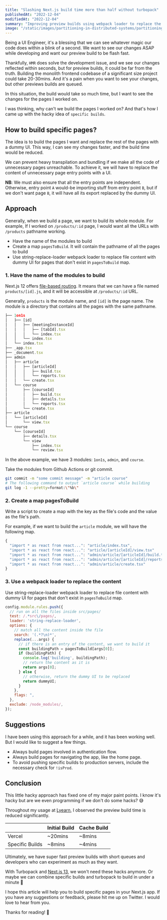 ```yaml
---
title: "Slashing Next.js build time more than half without turbopack"
publishedAt: "2022-12-04"
modifiedAt: "2022-12-04"
summary: "Improving preview builds using webpack loader to replace the unnecessary pages with a dummy UI."
image: "/static/images/partitioning-in-distributed-systems/partitioning.png"
---
```


Being a UI Engineer, it's a blessing that we can see whatever magic our code does within a blink of a second. We want to see our changes ASAP while developing and want our preview build to be flash fast.

Thankfully, `HMR` does solve the development issue, and we see our changes reflected within seconds, but for preview builds, it could be far from the truth. Building the monolith frontend codebase of a significant size project could take 20-30mins. And it's a pain when you want to see your changes, but other previews builds are queued.

In this situation, the build would take so much time, but I want to see the changes for the pages I worked on.

I was thinking, why can't we build the pages I worked on? And that's how I came up with the hacky idea of `specific builds`.

## How to build specific pages?

The idea is to build the pages I want and replace the rest of the pages with a dummy UI. This way, I can see my changes faster, and the build time would be reduced.

We can prevent heavy transpilation and bundling if we make all the code of unnecessary pages unreachable. To achieve it, we will have to replace the content of unnecessary page entry points with a UI.

**NB**: We must also ensure that all the entry points are independent. Otherwise, entry point `A` would-be importing stuff from entry point `B`, but if we don't want page `B`, it will have all its export replaced by the dummy UI.

## Approach

Generally, when we build a page, we want to build its whole module. For example, If I worked on `/products/:id` page, I would want all the URLs with `/products` pathname working.

- Have the name of the modules to build
- Create a map `pagesToBuild`. It will contain the pathname of all the pages to build
- Use string-replace-loader webpack loader to replace file content with dummy UI for pages that don't exist in `pagesToBuild` map.

### 1. Have the name of the modules to build

Next.js 12 offers [file-based routing](https://nextjs.org/docs/routing/introduction). It means that we can have a file named `products/[id].js`, and it will be accessible at `/products/:id` URL. 

Generally, `products` is the module name, and `[id]` is the page name. The module is a directory that contains all the pages with the same pathname.

```js
├── 1on1s
│   ├── [id]
│   │   ├── [meetingInstanceId]
│   │   │   ├── [tabId].tsx
│   │   │   └── index.tsx
│   │   └── index.tsx
│   └── index.tsx
├── _app.tsx
├── _document.tsx
├── admin
│   ├── article
│   │   ├── [articleId]
│   │   │   ├── build.tsx
│   │   │   └── reports.tsx
│   │   └── create.tsx
│   └── course
│       ├── [courseId]
│       │   ├── build.tsx
│       │   ├── details.tsx
│       │   └── reports.tsx
│       └── create.tsx
├── article
│   └── [articleId]
│       └── view.tsx
└── course
    └── [courseId]
        ├── details.tsx
        └── view
            ├── index.tsx
            └── review.tsx
```

In the above example, we have 3 modules: `1on1s`, `admin`, and `course`.

Take the modules from Github Actions or git commit.

```bash
git commit -m "some commit message" -m "article course"
# The following command to output `article course` while building
git log -1 --pretty=format:\"%b\"
```

### 2. Create a map pagesToBuild

Write a script to create a map with the key as the file's code and the value as the file's path.

For example, if we want to build the `article` module, we will have the following map.

```js
{
  "import * as react from react...": "article/index.tsx",
  "import * as react from react...": "article/[articleId]/view.tsx"
  "import * as react from react...": "admin/article/[articleId]/build.tsx"
  "import * as react from react...": "admin/article/[articleId]/reports.tsx"
  "import * as react from react...": "admin/article/create.tsx"
}
```

### 3. Use a webpack loader to replace the content

Use string-replace-loader webpack loader to replace file content with dummy UI for pages that don't exist in `pagesToBuild` map.

```js
config.module.rules.push({
  // run on all the files inside src/pages/
  test: /.*src\/pages/,
  loader: 'string-replace-loader',
  options: {
    // match all the content inside the file
    search: '(.*?\n)*',
    replace(...args) {
      // if there is an entry of the content, we want to build it
      const buildingPath = pagesToBuild[args[0]];
      if (buildingPath) {
        console.log('building', buildingPath);
        // return the content as it is
        return args[0];
      } else {
        // otherwise, return the dummy UI to be replaced
        return dummyUI;
      }
    },
    flags: ",
  },
  exclude: /node_modules/,
});
```

## Suggestions

I have been using this approach for a while, and it has been working well. But I would like to suggest a few things.

- Always build pages involved in authentication flow.
- Always build pages for navigating the app, like the home page.
- To avoid pushing specific builds to production servers, include the necessary check for `!isProd`.


## Conclusion

This little hacky approach has fixed one of my major paint points. I know it's hacky but are we even programming if we don't do some hacks? 😅

Throughout my usage at [Lyearn](https://www.lyearn.com/?ref=iamsaumya), I observed the preview build time is reduced significantly. 

|  | Initial Build | Cache Build |
| --- | --- | --- |
| Vercel | ~20mins | ~8mins |
| Specific Builds | ~8mins | ~4mins |

Ultimately, we have super fast preview builds with short queues and developers who can experiment as much as they want. 

With Turbopack and [Next.js 13](https://nextjs.org/blog/next-13), we won't need these hacks anymore. Or maybe we can combine specific builds and turbopack to build in under a minute 🙈

I hope this article will help you to build specific pages in your Next.js app. If you have any suggestions or feedback, please hit me up on Twitter. I would love to hear from you.

Thanks for reading! 🙏
